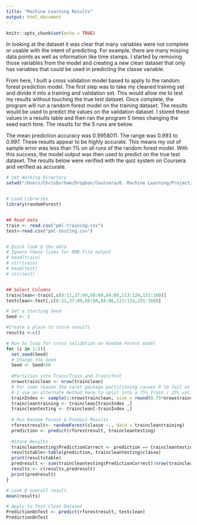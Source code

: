 ```yaml
---
title: "Machine Learning Results"
output: html_document
---
```


```r
knitr::opts_chunk$set(echo = TRUE)
```

In looking at the dataset it was clear that many variables were not complete or usable with the intent of predicting. For example, there are many missing data points as well as information like time stamps.  I started by removing those variables from the model and creating a new clean dataset that only has variables that could be used in predicting the classe variable.  

From here, I built a cross validation model based to apply to the random forest prediction model.  The first step was to take my cleaned training set and divide it into a training and validation set.  This would allow me to test my results without touching the true test dataset.  Once complete, the program will run a random forest model on the training dataset.  The results would be used to predict the values on the validation dataset.  I stored these values in a results table and then ran the program 5 times changing the seed each time.  The results for the 5 runs are below.

The mean prediction accuracy was 0.9958011. The range was 0.993 to 0.997.  These results appear to be highly accurate.  This means my out of sample error was less than 1% on all runs of the random forest model.  With this success, the model output was then used to predict on the true test dataset.  The results below were verified with the quiz system on Coursera and verified as accurate.  




```r

# Set Working Directory
setwd("/Users/ChrisDurham/Dropbox/Coursera/8. Machine Learning/Project/")


# Load Libraries
library(randomForest)


## Read data
train <- read.csv("pml-training.csv")
test<-read.csv("pml-testing.csv")


# Quick look @ the data
# Ignore these lines for RMD file output
# head(train)
# str(train)
# head(test)
# str(test)


## Select Columns
trainclean<-train[,c(8:11,37:49,60:68,84:86,113:124,151:160)]
testclean<-test[,c(8:11,37:49,60:68,84:86,113:124,151:160)]

# Set a starting Seed
Seed <- 1

#Create a place to store results
results <-c()

# Run 5x loop for cross validation on Random Forest model
for (i in 1:5){
  set.seed(Seed)
  # Change the Seed
  Seed <- Seed+50
  
  #Partition into Train/Train and Train/Test
  nrowstrainclean <- nrow(trainclean)
  # For some reason the caret package partitioning causes R to fail on my computer
  # I use an alternate method here to split into a 75% Train / 25% validation set
  trainIndex <- sample(1:nrowstrainclean, size = round(0.75*nrowstrainclean), replace=FALSE)
  traincleantraining <- trainclean[trainIndex ,]
  traincleantesting <- trainclean[-trainIndex ,]
  
  # Run Random Forest & Predict Results
  rforestresult<- randomForest(classe ~., data = traincleantraining)
  prediction <- predict(rforestresult, traincleantesting)
  
  #Store Results
  traincleantesting$PredictionCorrect <- prediction == traincleantesting$classe
  resultstable<-table(prediction, traincleantesting$classe)
  print(resultstable)
  predresult <- sum(traincleantesting$PredictionCorrect)/nrow(traincleantesting)
  results <- c(results,predresult)
  print(predresult)
}

# Look @ overall result
mean(results)

# Apply to Test Clean Dataset
PredictionOnTest <- predict(rforestresult, testclean)
PredictionOnTest
```

